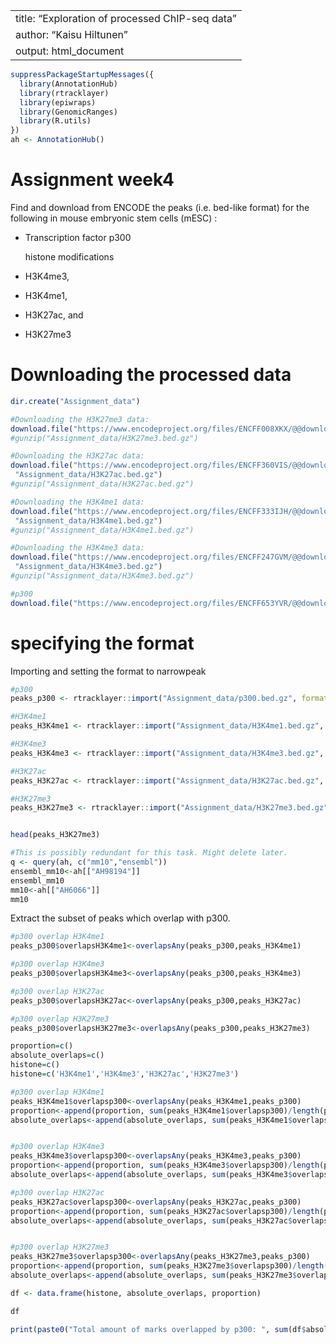 
---
title: "Exploration of processed ChIP-seq data"
author: "Kaisu Hiltunen"
output: html_document
---

```{r}
suppressPackageStartupMessages({
  library(AnnotationHub)
  library(rtracklayer)
  library(epiwraps)
  library(GenomicRanges)
  library(R.utils)
})
ah <- AnnotationHub()
```

# Assignment week4

Find and download from ENCODE the peaks (i.e. bed-like format) for the following in mouse embryonic stem cells (mESC) :

-   Transcription factor p300

    histone modifications

-   H3K4me3,

-   H3K4me1,

-   H3K27ac, and

-   H3K27me3

# Downloading the processed data

```{r, eval=FALSE}
dir.create("Assignment_data")

#Downloading the H3K27me3 data:
download.file("https://www.encodeproject.org/files/ENCFF008XKX/@@download/ENCFF008XKX.bed.gz","Assignment_data/H3K27me3.bed.gz")
#gunzip("Assignment_data/H3K27me3.bed.gz")

#Downloading the H3K27ac data:
download.file("https://www.encodeproject.org/files/ENCFF360VIS/@@download/ENCFF360VIS.bed.gz",
 "Assignment_data/H3K27ac.bed.gz")
#gunzip("Assignment_data/H3K27ac.bed.gz")

#Downloading the H3K4me1 data: 
download.file("https://www.encodeproject.org/files/ENCFF333IJH/@@download/ENCFF333IJH.bed.gz",
 "Assignment_data/H3K4me1.bed.gz")
#gunzip("Assignment_data/H3K4me1.bed.gz")

#Downloading the H3K4me3 data:
download.file("https://www.encodeproject.org/files/ENCFF247GVM/@@download/ENCFF247GVM.bed.gz",
 "Assignment_data/H3K4me3.bed.gz")
#gunzip("Assignment_data/H3K4me3.bed.gz")

#p300
download.file("https://www.encodeproject.org/files/ENCFF653YVR/@@download/ENCFF653YVR.bed.gz", "Assignment_data/p300.bed.gz")
```

# specifying the format

Importing and setting the format to narrowpeak

```{r}
#p300
peaks_p300 <- rtracklayer::import("Assignment_data/p300.bed.gz", format="narrowPeak")

#H3K4me1
peaks_H3K4me1 <- rtracklayer::import("Assignment_data/H3K4me1.bed.gz", format="narrowPeak")

#H3K4me3
peaks_H3K4me3 <- rtracklayer::import("Assignment_data/H3K4me3.bed.gz", format="narrowPeak")

#H3K27ac
peaks_H3K27ac <- rtracklayer::import("Assignment_data/H3K27ac.bed.gz", format="narrowPeak")

#H3K27me3
peaks_H3K27me3 <- rtracklayer::import("Assignment_data/H3K27me3.bed.gz", format="narrowPeak")


head(peaks_H3K27me3)
```

```{r, eval=FALSE,include=FALSE}
#This is possibly redundant for this task. Might delete later.
q <- query(ah, c("mm10","ensembl"))
ensembl_mm10<-ah[["AH98194"]]
ensembl_mm10
mm10<-ah[["AH6066"]]
mm10
```

Extract the subset of peaks which overlap with p300.

```{r, include=FALSE, eval=FALSE}
#p300 overlap H3K4me1
peaks_p300$overlapsH3K4me1<-overlapsAny(peaks_p300,peaks_H3K4me1)

#p300 overlap H3K4me3
peaks_p300$overlapsH3K4me3<-overlapsAny(peaks_p300,peaks_H3K4me3)

#p300 overlap H3K27ac
peaks_p300$overlapsH3K27ac<-overlapsAny(peaks_p300,peaks_H3K27ac)

#p300 overlap H3K27me3
peaks_p300$overlapsH3K27me3<-overlapsAny(peaks_p300,peaks_H3K27me3)

```
```{r}
proportion=c()
absolute_overlaps=c()
histone=c()
histone=c('H3K4me1','H3K4me3','H3K27ac','H3K27me3')

#p300 overlap H3K4me1
peaks_H3K4me1$overlapsp300<-overlapsAny(peaks_H3K4me1,peaks_p300)
proportion<-append(proportion, sum(peaks_H3K4me1$overlapsp300)/length(peaks_H3K4me1))
absolute_overlaps<-append(absolute_overlaps, sum(peaks_H3K4me1$overlapsp300))


#p300 overlap H3K4me3
peaks_H3K4me3$overlapsp300<-overlapsAny(peaks_H3K4me3,peaks_p300)
proportion<-append(proportion, sum(peaks_H3K4me3$overlapsp300)/length(peaks_H3K4me3))
absolute_overlaps<-append(absolute_overlaps, sum(peaks_H3K4me3$overlapsp300))

#p300 overlap H3K27ac
peaks_H3K27ac$overlapsp300<-overlapsAny(peaks_H3K27ac,peaks_p300)
proportion<-append(proportion, sum(peaks_H3K27ac$overlapsp300)/length(peaks_H3K27ac))
absolute_overlaps<-append(absolute_overlaps, sum(peaks_H3K27ac$overlapsp300))


#p300 overlap H3K27me3
peaks_H3K27me3$overlapsp300<-overlapsAny(peaks_H3K27me3,peaks_p300)
proportion<-append(proportion, sum(peaks_H3K27me3$overlapsp300)/length(peaks_H3K27me3))
absolute_overlaps<-append(absolute_overlaps, sum(peaks_H3K27me3$overlapsp300))


```

```{r}
df <- data.frame(histone, absolute_overlaps, proportion)

df
```

```{r}
print(paste0("Total amount of marks overlapped by p300: ", sum(df$absolute_overlaps)))
```
